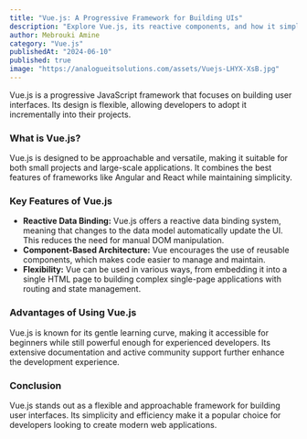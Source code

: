 ```yaml
---
title: "Vue.js: A Progressive Framework for Building UIs"
description: "Explore Vue.js, its reactive components, and how it simplifies front-end development."
author: Mebrouki Amine
category: "Vue.js"
publishedAt: "2024-06-10"
published: true
image: "https://analogueitsolutions.com/assets/Vuejs-LHYX-XsB.jpg"
---
```


Vue.js is a progressive JavaScript framework that focuses on building user interfaces. Its design is flexible, allowing developers to adopt it incrementally into their projects.

### What is Vue.js?

Vue.js is designed to be approachable and versatile, making it suitable for both small projects and large-scale applications. It combines the best features of frameworks like Angular and React while maintaining simplicity.

### Key Features of Vue.js

- **Reactive Data Binding:** Vue.js offers a reactive data binding system, meaning that changes to the data model automatically update the UI. This reduces the need for manual DOM manipulation.
- **Component-Based Architecture:** Vue encourages the use of reusable components, which makes code easier to manage and maintain.
- **Flexibility:** Vue can be used in various ways, from embedding it into a single HTML page to building complex single-page applications with routing and state management.

### Advantages of Using Vue.js

Vue.js is known for its gentle learning curve, making it accessible for beginners while still powerful enough for experienced developers. Its extensive documentation and active community support further enhance the development experience.

### Conclusion

Vue.js stands out as a flexible and approachable framework for building user interfaces. Its simplicity and efficiency make it a popular choice for developers looking to create modern web applications.
